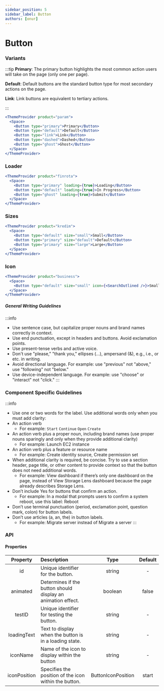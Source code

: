 ```yaml
---
sidebar_position: 5
sidebar_label: Button
authors: [onur]
---
```



# Button

<Authors frontMatter={frontMatter} />

### Variants

:::tip
**Primary**: The primary button highlights the most common action users will take on the page (only one per page).

**Default**: Default buttons are the standard button type for most secondary actions on the page.

**Link**: Link buttons are equivalent to tertiary actions.

:::

```jsx live
<ThemeProvider product="param">
  <Space>
    <Button type="primary">Primary</Button>
    <Button type="default">Default</Button>
    <Button type="link">Link</Button>
    <Button type="dashed">Dashed</Button>
    <Button type="ghost">Ghost</Button>
  </Space>
</ThemeProvider>
```

### Loader

```jsx live
<ThemeProvider product="finrota">
  <Space>
    <Button type="primary" loading={true}>Loading</Button>
    <Button type="default" loading={true}>In Progress</Button>
    <Button type="ghost" loading={true}>Submit</Button>
  </Space>
</ThemeProvider>
```
### Sizes

```jsx live
<ThemeProvider product="kredim">
  <Space>
    <Button type="default" size="small">Small</Button>
    <Button type="primary" size="default">Default</Button>
    <Button type="primary" size="large">Large</Button>
  </Space>
</ThemeProvider>
```

### Icon

```jsx live
<ThemeProvider product="business">
  <Space>
    <Button type="default" size="small" icon={<SearchOutlined />}>Small</Button>
  </Space>
</ThemeProvider>
```

##### General Writing Guidelines

:::info

- Use sentence case, but capitalize proper nouns and brand names correctly in context.
- Use end punctuation, except in headers and buttons. Avoid exclamation points.
- Use present-tense verbs and active voice.
- Don't use "please," "thank you," ellipses (...), ampersand (&), e.g., i.e., or etc. in writing.
- Avoid directional language. For example: use "previous" not "above," use "following" not "below."
- Use device-independent language. For example: use "choose" or "interact" not "click."
:::

### Component Specific Guidelines

:::info
- Use one or two words for the label. Use additional words only when you must add clarity:
- An action verb
  - For example: `Start` `Continue` `Open` `Create`
- An action verb plus a proper noun, including brand names (use proper nouns sparingly and only when they provide additional clarity)
  - For example: Launch EC2 instance
- An action verb plus a feature or resource name
  - For example: Create identity source, Create permission set
- When additional clarity is required, be concise. Try to use a section header, page title, or other content to provide context so that the button does not need additional words.
  - For example: View dashboard if there’s only one dashboard on the page, instead of View Storage Lens dashboard because the page already describes Storage Lens.
- Don’t include Yes for buttons that confirm an action.
  - For example: In a modal that prompts users to confirm a system reboot, use this label: Reboot
- Don’t use terminal punctuation (period, exclamation point, question mark, colon) for button labels.
- Don’t use articles (a, an, the) in button labels.
  - For example: Migrate server instead of Migrate a server
:::

### API

#### Properties

| Property |           Description            |  Type   | Default |
| :------: | :---------------------------------------------------------------------------------------------------- | :-----: | :-----: |
| id  | Unique identifier for the button. | string |  -  |
| animated  | Determines if the button should display an animation effect. | boolean |  false  |
| testID  | Unique identifier for testing the button.  | string |  -  |
| loadingText  | Text to display when the button is in a loading state. | string |  -  |
| iconName  | Name of the icon to display within the button | string |  -  |
| iconPosition  | Specifies the position of the icon within the button. | ButtonIconPosition |  start  |
